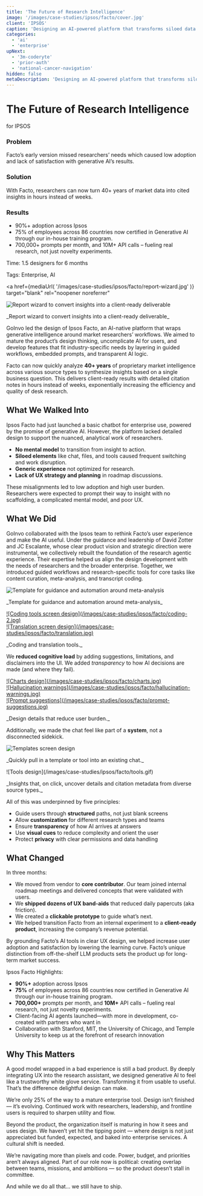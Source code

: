 ```yaml
---
title: 'The Future of Research Intelligence'
image: '/images/case-studies/ipsos/facto/cover.jpg'
client: 'IPSOS'
caption: 'Designing an AI-powered platform that transforms siloed data into actionable insights using deep research and advanced models.'
categories:
  - 'ai'
  - 'enterprise'
upNext:
  - '3m-coderyte'
  - 'prior-auth'
  - 'national-cancer-navigation'
hidden: false
metaDescription: 'Designing an AI-powered platform that transforms siloed data into actionable insights using deep research and advanced models.'
---
```



# The Future of Research Intelligence

for IPSOS

### Problem

Facto’s early version missed researchers’ needs which caused low adoption and lack of satisfaction with generative AI’s results.

### Solution

With Facto, researchers can now turn 40+ years of market data into cited insights in hours instead of weeks.

### Results

- 90%+ adoption across Ipsos
- 75% of employees across 86 countries now certified in Generative AI through our in-house training program.
- 700,000+ prompts per month, and 10M+ API calls – fueling real research, not just novelty experiments.


<span class="text--uppercase text--gray text--bold text--spacing text--md">Time:</span> 1.5 designers for 6 months

<span class="text--uppercase text--gray text--bold text--spacing text--md">Tags:</span> Enterprise, AI

<Divider />

<a
  href={mediaUrl(
    '/images/case-studies/ipsos/facto/report-wizard.jpg'
  )}
  target="blank"
  rel="noopener noreferrer"
>
  ![Report wizard to convert insights into a client-ready deliverable](/images/case-studies/ipsos/facto/report-wizard.jpg)
</a>
<p class="text--caption text--center">_Report wizard to convert insights into a client-ready deliverable_</p>

GoInvo led the design of Ipsos Facto, an AI-native platform that wraps generative intelligence around market researchers’ workflows. We aimed to mature the product’s design thinking, uncomplicate AI for users, and develop features that fit industry-specific needs by layering in guided workflows, embedded prompts, and transparent AI logic.

Facto can now quickly analyze **40+ years** of proprietary market intelligence across various source types to synthesize insights based on a single business question. This delivers client-ready results with detailed citation notes in hours instead of weeks, exponentially increasing the efficiency and quality of desk research.

<Divider />

## What We Walked Into

Ipsos Facto had just launched a basic chatbot for enterprise use, powered by the promise of generative AI. However, the platform lacked detailed design to support the nuanced, analytical work of researchers.

- **No mental model** to transition from insight to action.
- **Siloed elements** like chat, files, and tools caused frequent switching and work disruption.
- **Generic experience** not optimized for research.
- **Lack of UX strategy and planning** in roadmap discussions.

These misalignments led to low adoption and high user burden. Researchers were expected to prompt their way to insight with no scaffolding, a complicated mental model, and poor UX.

## What We Did

GoInvo collaborated with the Ipsos team to rethink Facto’s user experience and make the AI useful. Under the guidance and leadership of David Zotter and JC Escalante, whose clear product vision and strategic direction were instrumental, we collectively rebuilt the foundation of the research agentic experience. Their expertise helped us align the design development with the needs of researchers and the broader enterprise. Together, we introduced guided workflows and research-specific tools for core tasks like content curation, meta-analysis, and transcript coding.

![Template for guidance and automation around meta-analysis](/images/case-studies/ipsos/facto/template.jpg)
<p class="text--caption text--center">_Template for guidance and automation around meta-analysis_</p>

<div class="pure-u-lg-1-2">
  <a
    href={mediaUrl(
      '/images/case-studies/ipsos/facto/coding.jpg'
    )}
    target="blank"
    rel="noopener noreferrer"
  >
    ![Coding tools screen design](/images/case-studies/ipsos/facto/coding-2.jpg)
  </a>
</div>
<div class="pure-u-lg-1-2">
  <a
    href={mediaUrl(
      '/images/case-studies/ipsos/facto/translation.jpg'
    )}
    target="blank"
    rel="noopener noreferrer"
  >
    ![Translation screen design](/images/case-studies/ipsos/facto/translation.jpg)
  </a>
</div>
<p class="text--caption text--center">_Coding and translation tools._</p>

We **reduced cognitive load** by adding suggestions, limitations, and disclaimers into the UI. We added *transparency* to how AI decisions are made (and where they fail). 

<div class="pure-u-lg-1-3">
  <a
    href={mediaUrl(
      '/images/case-studies/ipsos/facto/charts.jpg'
    )}
    target="blank"
    rel="noopener noreferrer"
  >
    ![Charts design](/images/case-studies/ipsos/facto/charts.jpg)
  </a>
</div>
<div class="pure-u-lg-1-3">
  <a
    href={mediaUrl(
      '/images/case-studies/ipsos/facto/hallucination-warnings.jpg'
    )}
    target="blank"
    rel="noopener noreferrer"
  >
    ![Hallucination warnings](/images/case-studies/ipsos/facto/hallucination-warnings.jpg)
  </a>
</div>
<div class="pure-u-lg-1-3">
  <a
    href={mediaUrl(
      '/images/case-studies/ipsos/facto/prompt-suggestions.jpg'
    )}
    target="blank"
    rel="noopener noreferrer"
  >
    ![Prompt suggestions](/images/case-studies/ipsos/facto/prompt-suggestions.jpg)
  </a>
</div>
<p class="text--caption text--center">_Design details that reduce user burden._</p>

Additionally, we made the chat feel like part of a **system**, not a disconnected sidekick.


![Templates screen design](/images/case-studies/ipsos/facto/templates.gif)
<p class="text--caption text--center">_Quickly pull in a template or tool into an existing chat._</p>
![Tools design](/images/case-studies/ipsos/facto/tools.gif)
<p class="text--caption text--center">_Insights that, on click, uncover details and citation metadata from diverse source types._</p>

All of this was underpinned by five principles:
- Guide users through **structured** paths, not just blank screens
- Allow **customization** for different research types and teams
- Ensure **transparency** of how AI arrives at answers
- Use **visual cues** to reduce complexity and orient the user
- Protect **privacy** with clear permissions and data handling

## What Changed

In three months:
- We moved from vendor to **core contributor**. Our team joined internal roadmap meetings and delivered concepts that were validated with users. 
- We **shipped dozens of UX band-aids** that reduced daily papercuts (aka friction).
- We created a **clickable prototype** to guide what’s next.
- We helped transition Facto from an internal experiment to a **client-ready product**, increasing the company’s revenue potential.

By grounding Facto’s AI tools in clear UX design, we helped increase user adoption and satisfaction by lowering the learning curve. Facto’s unique distinction from off-the-shelf LLM products sets the product up for long-term market success.

Ipsos Facto Highlights:
- **90%+** adoption across Ipsos
- **75%** of employees across 86 countries now certified in Generative AI through our in-house training program.
- **700,000+** prompts per month, and **10M+** API calls – fueling real research, not just novelty experiments.
- Client-facing AI agents launched—with more in development, co-created with partners who want in
- Collaboration with Stanford, MIT, the University of Chicago, and Temple University to keep us at the forefront of research innovation

## Why This Matters

A good model wrapped in a bad experience is still a bad product. By deeply integrating UX into the research assistant, we designed generative AI to feel like a trustworthy white glove service. Transforming it from usable to useful. That’s the difference delightful design can make.

We’re only 25% of the way to a mature enterprise tool. Design isn’t finished — it’s evolving. Continued work with researchers, leadership, and frontline users is required to sharpen utility and flow.

Beyond the product, the organization itself is maturing in how it sees and uses design. We haven’t yet hit the tipping point — where design is not just appreciated but funded, expected, and baked into enterprise services. A cultural shift is needed.

We’re navigating more than pixels and code. Power, budget, and priorities aren’t always aligned. Part of our role now is political: creating overlap between teams, missions, and ambitions — so the product doesn’t stall in committee.

And while we do all that… we still have to ship.
